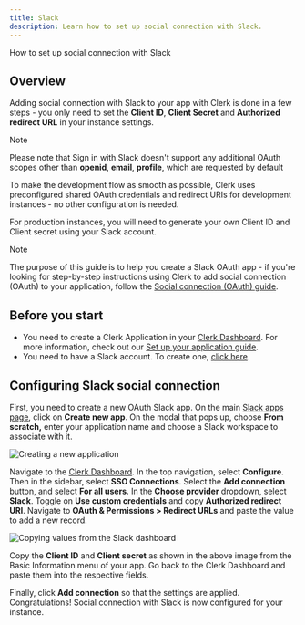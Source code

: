 ```yaml
---
title: Slack
description: Learn how to set up social connection with Slack.
---
```


How to set up social connection with Slack

## Overview

Adding social connection with Slack to your app with Clerk is done in a few steps - you only need to set the **Client ID**, **Client Secret** and **Authorized redirect URL** in your instance settings.

> [!NOTE]
> Please note that Sign in with Slack doesn't support any additional OAuth scopes other than **openid**, **email**, **profile**, which are requested by default

To make the development flow as smooth as possible, Clerk uses preconfigured shared OAuth credentials and redirect URIs for development instances - no other configuration is needed.

For production instances, you will need to generate your own Client ID and Client secret using your Slack account.

> [!NOTE]
> The purpose of this guide is to help you create a Slack OAuth app - if you're looking for step-by-step instructions using Clerk to add social connection (OAuth) to your application, follow the [Social connection (OAuth) guide](/docs/authentication/social-connections/oauth).

## Before you start

- You need to create a Clerk Application in your [Clerk Dashboard](https://dashboard.clerk.com/). For more information, check out our [Set up your application guide](/docs/quickstarts/setup-clerk).
- You need to have a Slack account. To create one, [click here](https://slack.com/get-started#/createnew).

## Configuring Slack social connection

First, you need to create a new OAuth Slack app. On the main [Slack apps page](https://api.slack.com/apps), click on **Create new app**. On the modal that pops up, choose **From scratch,** enter your application name and choose a Slack workspace to associate with it.

![Creating a new application](/docs/images/authentication-providers/slack/creating-new-application.jpg)

Navigate to the [Clerk Dashboard](https://dashboard.clerk.com/last-active?path=user-authentication/sso-connections). In the top navigation, select **Configure**. Then in the sidebar, select **SSO Connections**. Select the **Add connection** button, and select **For all users**. In the **Choose provider** dropdown, select **Slack**. Toggle on **Use custom credentials** and copy **Authorized redirect URI**. Navigate to **OAuth & Permissions > Redirect URLs** and paste the value to add a new record.

![Copying values from the Slack dashboard](/docs/images/authentication-providers/slack/copying-values-from-slack-dashboard.jpg)

Copy the **Client ID** and **Client secret** as shown in the above image from the Basic Information menu of your app. Go back to the Clerk Dashboard and paste them into the respective fields.

Finally, click **Add connection** so that the settings are applied. Congratulations! Social connection with Slack is now configured for your instance.
